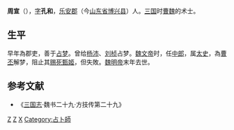 '''周宣'''（{{bd|2世紀||230年代||catIdx=Z周}}），[[表字|字]]'''孔和'''，[[乐安郡|乐安郡]]（今[[山东省|山东省]][[博兴县|博兴县]]）人。[[三国|三国]]时[[曹魏|曹魏]]的术士。

==生平==
早年為郡吏，善于[[占梦|占梦]]。曾给[[杨沛|杨沛]]、[[刘桢|刘桢]]占梦。[[魏文帝|魏文帝]]时，任[[中郎|中郎]]，属[[太史|太史]]，為[[曹丕|曹丕]]解梦，阻止其[[赐死|赐死]][[甄姬|甄姬]]，但失敗。[[魏明帝|魏明帝]]末年去世。

==参考文献==
*《[[三国志|三国志]]·魏书二十九·方技传第二十九》

{{三国志}}
[[Category:曹魏人|Z]]
[[Category:博兴人|Z]]
[[Category:周姓|X]]
[[Category:占卜師|Category:占卜師]]